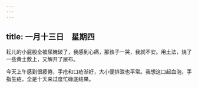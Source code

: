 ```yaml
---
---
---
```

title: 一月十三日　星期四
---




耘儿的小屁股全被尿腌破了，我感到心痛，那孩子一哭，我就不安。用土法，烧了一些黄土敷上，又解开了尿布。

今天上午感到很疲倦，手疮和口疮渐好，大小便排泄也平常。我想这口起血泡，手指生疮，全是十天来过度忙碌底结果。